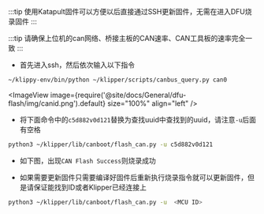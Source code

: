 
:::tip
使用Katapult固件可以方便以后直接通过SSH更新固件，无需在进入DFU烧录固件
:::

:::tip
请确保上位机的can网络、桥接主板的CAN速率、CAN工具板的速率完全一致
:::


* 首先进入ssh，然后依次输入以下指令

```bash
~/klippy-env/bin/python ~/klipper/scripts/canbus_query.py can0
```

<ImageView image={require('@site/docs/General/dfu-flash/img/canid.png').default} size="100%" align="left" />


* 将下面命令中的`c5d882v0d121`替换为查找uuid中查找到的uuid，请注意`-u`后面有空格

```bash
python3 ~/klipper/lib/canboot/flash_can.py -u c5d882v0d121
```

* 如下图，出现`CAN Flash Success`则烧录成功

* 如果需要更新固件只需要编译好固件后重新执行烧录指令就可以更新固件，但是请保证能找到ID或者Klipper已经连接上

```bash
python3 ~/klipper/lib/canboot/flash_can.py -u  <MCU ID>
```